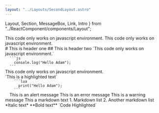 ```yaml
---
layout: "../Layouts/SecondLayout.astro"
---
```


  Layout,
  Section,
  MessageBox,
  Link,
  Intro
} from "../ReactComponent/components/Layout";

<Intro title="Javascript">
This code only works on javascript environment. This code only works on javascript environment.
</Intro>

<Layout>
<Section>
# This is header one
## This is header two
  `This code only works on javascript environment.`
<Code>
  ```js
    console.log("Hello Adam");
  ```
</Code>
<MessageBox type="warning">
  This code only works on javascript environment.
</MessageBox>
<Link 
  title="React Documentation"
  url="https://react.dev/"
  description="Official documentation for React.js."
/>
</Section>
  <Section>
  `This is a highlighted text`
  <Code>
    ```lua
      print("Hello Adam");
    ```
  </Code>
  <MessageBox type="alert">
    This is an alert message
  </MessageBox>
  <MessageBox type="error">
    This is an error message
  </MessageBox>
  <MessageBox type="warning">
    This is a warning message
  </MessageBox>
    This a markdown text
    1. Markdown list
    2. Another markdown list
    *Italic text*
    **Bold text**
    `Code Highlighted`
</Section>
</Layout>
